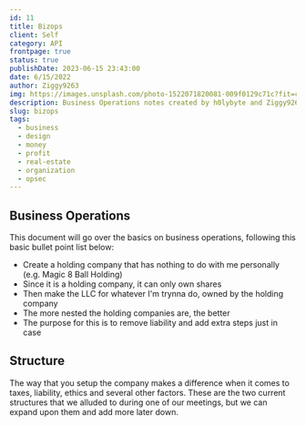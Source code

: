 ```yaml
---
id: 11
title: Bizops
client: Self
category: API
frontpage: true
status: true
publishDate: 2023-06-15 23:43:00
date: 6/15/2022
author: Ziggy9263
img: https://images.unsplash.com/photo-1522071820081-009f0129c71c?fit=crop&w=1400&h=700&q=75
description: Business Operations notes created by h0lybyte and Ziggy9263.
slug: bizops
tags:
  - business
  - design
  - money
  - profit
  - real-estate
  - organization
  - opsec
---
```



<MDXLayer title={frontmatter.title} description={frontmatter.description}>

<Widget img={frontmatter.img} skeleton={false}>

<MDXHero content={frontmatter} />

<MDXJS>

## Business Operations

This document will go over the basics on business operations, following this basic bullet point list below:

- Create a holding company that has nothing to do with me personally (e.g. Magic 8 Ball Holding)
- Since it is a holding company, it can only own shares
- Then make the LLC for whatever I'm trynna do, owned by the holding company
- The more nested the holding companies are, the better
- The purpose for this is to remove liability and add extra steps just in case


</MDXJS>

<MDXJS>

## Structure

The way that you setup the company makes a difference when it comes to taxes, liability, ethics and several other factors.
These are the two current structures that we alluded to during one of our meetings, but we can expand upon them and add more later down.

</MDXJS>

<GraphGlob />

<InvestmentGlob />

</Widget>

</MDXLayer>
